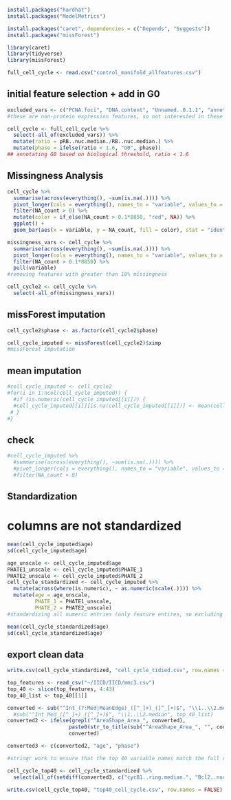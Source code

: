 
```r
install.packages("hardhat")
install.packages("ModelMetrics")
```

```r
install.packages("caret", dependencies = c("Depends", "Suggests"))
install.packages("missForest")
```

```r
library(caret)
library(tidyverse)
library(missForest)
```

```r
full_cell_cycle <- read.csv("control_manifold_allfeatures.csv")
```


## initial feature selection + add in G0
```r
excluded_vars <- c("PCNA.foci", "DNA.content", "Unnamed..0.1.1", "annotated.age", "annotated.phase")
#these are non-protein expression features, so not interested in these for our models

cell_cycle <- full_cell_cycle %>%
  select(-all_of(excluded_vars)) %>%
  mutate(ratio = pRB..nuc.median./RB..nuc.median.) %>%
  mutate(phase = ifelse(ratio < 1.6, "G0", phase))
## annotating G0 based on biological threshold, ratio < 1.6
```


## Missingness Analysis
```r
cell_cycle %>%
  summarise(across(everything(), ~sum(is.na(.)))) %>%
  pivot_longer(cols = everything(), names_to = "variable", values_to = "NA_count") %>%
  filter(NA_count > 0) %>%
  mutate(color = if_else(NA_count > 0.1*8850, "red", NA)) %>%
  ggplot() +
  geom_bar(aes(x = variable, y = NA_count, fill = color), stat = "identity")
```

```r
missingness_vars <- cell_cycle %>%
  summarise(across(everything(), ~sum(is.na(.)))) %>%
  pivot_longer(cols = everything(), names_to = "variable", values_to = "NA_count") %>%
  filter(NA_count > 0.1*8850) %>%
  pull(variable)
#removing features with greater than 10% missingness
```

```r
cell_cycle2 <- cell_cycle %>%
  select(-all_of(missingness_vars))
```

## missForest imputation

```r
cell_cycle2$phase <- as.factor(cell_cycle2$phase)

cell_cycle_imputed <- missForest(cell_cycle2)$ximp
#missForest imputation
```

## mean imputation

```r
#cell_cycle_imputed <- cell_cycle2
#for(i in 1:ncol(cell_cycle_imputed)) {
  #if (is.numeric(cell_cycle_imputed[[i]])) {
  #cell_cycle_imputed[[i]][is.na(cell_cycle_imputed[[i]])] <- mean(cell_cycle_imputed[[i]], na.rm = TRUE)
 # }
#}  
```

## check
```r
#cell_cycle_imputed %>%
  #summarise(across(everything(), ~sum(is.na(.)))) %>%
  #pivot_longer(cols = everything(), names_to = "variable", values_to = "NA_count") %>%
  #filter(NA_count > 0)
```

## Standardization

# columns are not standardized
```r
mean(cell_cycle_imputed$age)
sd(cell_cycle_imputed$age)
```

```r
age_unscale <- cell_cycle_imputed$age
PHATE1_unscale <- cell_cycle_imputed$PHATE_1
PHATE2_unscale <- cell_cycle_imputed$PHATE_2
cell_cycle_standardized <- cell_cycle_imputed %>%
  mutate(across(where(is.numeric), ~ as.numeric(scale(.)))) %>%
  mutate(age = age_unscale,
         PHATE_1 = PHATE1_unscale,
         PHATE_2 = PHATE2_unscale)
#standardizing all numeric entries (only feature entires, so excluding age and PHATE embeddings)
```

```r
mean(cell_cycle_standardized$age)
sd(cell_cycle_standardized$age)
```


## export clean data
```r
write.csv(cell_cycle_standardized, "cell_cycle_tidied.csv", row.names = FALSE)
```

```r
top_features <- read_csv("~/IICD/IICD/mmc3.csv")
top_40 <- slice(top_features, 4:43)
top_40_list <- top_40[[1]]
```

```r
converted <- sub("^Int_(?:Med|MeanEdge)_([^_]+)_([^_]+)$", "\\1..\\2.median.", x = top_40_list)
  #sub("^Int_Med_([^_]+)_([^_]+)$", "\\1..\\2.median", top_40_list)
converted2 <- ifelse(grepl("^AreaShape_Area_", converted),
                    paste0(str_to_title(sub("^AreaShape_Area_", "", converted)), ".area"),
                    converted)

converted3 <- c(converted2, "age", "phase")

#stringr work to ensure that the top 40 variable names match the full dataset
```

```r
cell_cycle_top40 <- cell_cycle_standardized %>%
  select(all_of(setdiff(converted3, c("cycB1..ring.median.", "Bcl2..nuc.median."))))
```

```r
write.csv(cell_cycle_top40, "top40_cell_cycle.csv", row.names = FALSE)
```



